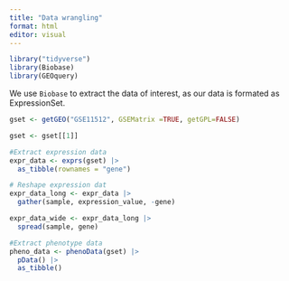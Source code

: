 ```yaml
---
title: "Data wrangling"
format: html
editor: visual
---
```


```r
library("tidyverse")
library(Biobase)
library(GEOquery)
```

We use `Biobase` to extract the data of interest, as our data is formated as ExpressionSet.

```r


gset <- getGEO("GSE11512", GSEMatrix =TRUE, getGPL=FALSE)

gset <- gset[[1]]

#Extract expression data
expr_data <- exprs(gset) |>
  as_tibble(rownames = "gene")

# Reshape expression dat
expr_data_long <- expr_data |>
  gather(sample, expression_value, -gene)

expr_data_wide <- expr_data_long |>
  spread(sample, gene)

#Extract phenotype data
pheno_data <- phenoData(gset) |>
  pData() |>
  as_tibble()

```
